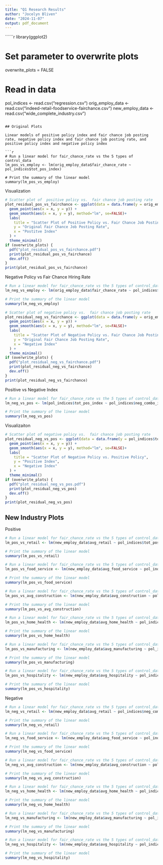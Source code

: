 ```yaml
---
title: "Q1 Research Results"
author: "Jocelyn Bliven"
date: "2024-11-07"
output: pdf_document
---
```


``````r

library(ggplot2)

# Set parameter to overwrite plots
overwrite_plots = FALSE

# Read in data
pol_indices <- read.csv("regression.csv")
orig_employ_data <- read.csv("indeed-retail-foodservice-fairchance.csv")
new_employ_data <- read.csv("wide_complete_industry.csv")


```

## Original Plots

Linear models of positive policy index and fair chance job posting rate, negative policy index and fair chance job posting rate, and positive policy index and negative policy index

```r
# Run a linear model for fair_chance_rate vs the 5 types of control_data
lm_pos_vs_employ <- lm(orig_employ_data$fair_chance_rate ~ pol_indices$tot_pos_index)

# Print the summary of the linear model
summary(lm_pos_vs_employ)
```

Visualization
```r
# Scatter plot of  positive policy vs.  fair chance job posting rate
plot_residual_pos_vs_fairchance <- ggplot(data = data.frame(y = orig_employ_data$fair_chance_rate, x = pol_indices$tot_pos_index)) +
  geom_point(aes(x = x, y = y)) +
  geom_smooth(aes(x = x, y = y), method="lm", se=FALSE)+
  labs(
    title = "Scatter Plot of Positive Policy vs. Fair Chance Job Posting Rate",
    y = "Original Fair Chance Job Posting Rate",
    x = "Postitve Index"
  ) +
  theme_minimal()
if (overwrite_plots) {
  pdf("plot_residual_pos_vs_fairchance.pdf")
  print(plot_residual_pos_vs_fairchance)
  dev.off()
}
print(plot_residual_pos_vs_fairchance)
```

Negative Policy vs Fair Chance Hiring Rate

```r
# Run a linear model for fair_chance_rate vs the 5 types of control_data
lm_neg_vs_employ <- lm(orig_employ_data$fair_chance_rate ~ pol_indices$neg_combo_index)

# Print the summary of the linear model
summary(lm_neg_vs_employ)
```

```r
# Scatter plot of negative policy vs.  fair chance job posting rate
plot_residual_neg_vs_fairchance <- ggplot(data = data.frame(y = orig_employ_data$fair_chance_rate, x = pol_indices$neg_combo_index)) +
  geom_point(aes(x = x, y = y)) +
  geom_smooth(aes(x = x, y = y), method="lm", se=FALSE)+
  labs(
    title = "Scatter Plot of Negative Policy vs. Fair Chance Job Posting Rate",
    y = "Original Fair Chance Job Posting Rate",
    x = "Negative Index"
  ) +
  theme_minimal()
if (overwrite_plots) {
  pdf("plot_residual_neg_vs_fairchance.pdf")
  print(plot_residual_neg_vs_fairchance)
  dev.off()
}
print(plot_residual_neg_vs_fairchance)
```

Positive vs Negative Index

```r
# Run a linear model for fair_chance_rate vs the 5 types of control_data
lm_neg_vs_pos <- lm(pol_indices$tot_pos_index ~ pol_indices$neg_combo_index)

# Print the summary of the linear model
summary(lm_neg_vs_pos)
```


Visualizaiton
```r
# Scatter plot of negative policy vs.  fair chance job posting rate
plot_residual_neg_vs_pos <- ggplot(data = data.frame(y = pol_indices$tot_pos_index, x = pol_indices$neg_combo_index)) +
  geom_point(aes(x = x, y = y)) +
  geom_smooth(aes(x = x, y = y), method="lm", se=FALSE)+
  labs(
    title = "Scatter Plot of Negative Policy vs. Positive Policy",
    y = "Positive Index",
    x = "Negative Index"
  ) +
  theme_minimal()
if (overwrite_plots) {
  pdf("plot_residual_neg_vs_pos.pdf")
  print(plot_residual_neg_vs_pos)
  dev.off()
}
print(plot_residual_neg_vs_pos)
```

## New Industry Plots

Positive 

```r
# Run a linear model for fair_chance_rate vs the 5 types of control_data
lm_pos_vs_retail <- lm(new_employ_data$avg_retail ~ pol_indices$tot_pos_index)

# Print the summary of the linear model
summary(lm_pos_vs_retail)

# Run a linear model for fair_chance_rate vs the 5 types of control_data
lm_pos_vs_food_service <- lm(new_employ_data$avg_food_service ~ pol_indices$tot_pos_index)

# Print the summary of the linear model
summary(lm_pos_vs_food_service)

# Run a linear model for fair_chance_rate vs the 5 types of control_data
lm_pos_vs_avg_construction <- lm(new_employ_data$avg_construction ~ pol_indices$tot_pos_index)

# Print the summary of the linear model
summary(lm_pos_vs_avg_construction)

# Run a linear model for fair_chance_rate vs the 5 types of control_data
lm_pos_vs_home_health <- lm(new_employ_data$avg_home_health ~ pol_indices$tot_pos_index)

# Print the summary of the linear model
summary(lm_pos_vs_home_health)

# Run a linear model for fair_chance_rate vs the 5 types of control_data
lm_pos_vs_manufacturing <- lm(new_employ_data$avg_manufacturing ~ pol_indices$tot_pos_index)

# Print the summary of the linear model
summary(lm_pos_vs_manufacturing)

# Run a linear model for fair_chance_rate vs the 5 types of control_data
lm_pos_vs_hospitality <- lm(new_employ_data$avg_hospitality ~ pol_indices$tot_pos_index)

# Print the summary of the linear model
summary(lm_pos_vs_hospitality)
```

Negative

```r
# Run a linear model for fair_chance_rate vs the 5 types of control_data
lm_neg_vs_retail <- lm(new_employ_data$avg_retail ~ pol_indices$neg_combo_index)

# Print the summary of the linear model
summary(lm_neg_vs_retail)

# Run a linear model for fair_chance_rate vs the 5 types of control_data
lm_neg_vs_food_service <- lm(new_employ_data$avg_food_service ~ pol_indices$neg_combo_index)

# Print the summary of the linear model
summary(lm_neg_vs_food_service)

# Run a linear model for fair_chance_rate vs the 5 types of control_data
lm_neg_vs_avg_construction <- lm(new_employ_data$avg_construction ~ pol_indices$neg_combo_index)

# Print the summary of the linear model
summary(lm_neg_vs_avg_construction)

# Run a linear model for fair_chance_rate vs the 5 types of control_data
lm_neg_vs_home_health <- lm(new_employ_data$avg_home_health ~ pol_indices$neg_combo_index)

# Print the summary of the linear model
summary(lm_neg_vs_home_health)

# Run a linear model for fair_chance_rate vs the 5 types of control_data
lm_neg_vs_manufacturing <- lm(new_employ_data$avg_manufacturing ~ pol_indices$neg_combo_index)

# Print the summary of the linear model
summary(lm_neg_vs_manufacturing)

# Run a linear model for fair_chance_rate vs the 5 types of control_data
lm_neg_vs_hospitality <- lm(new_employ_data$avg_hospitality ~ pol_indices$neg_combo_index)

# Print the summary of the linear model
summary(lm_neg_vs_hospitality)
```
